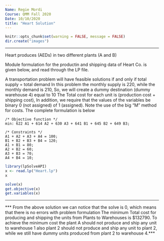 ---
Name: Regie Mordi
Course: QMM Fall 2020
Date: 10/10/2020
title: "Heart Solution"
---
```{r setup, include=FALSE}
knitr::opts_chunk$set(warning = FALSE, message = FALSE)
dir.create("images")
```

***
Heart produces (AEDs) in two different plants (A and B)

Module formulation for the productin and shipping data of Heart Co. is given below, and read through the LP file.

A transportation problem will have feasible solutions if and only if total supply = total demand
In this problem the monthly supply is 220, while the monthly demand is 210, 
So, we will create a dummy destination (dummy warehouse 4) equal to 10 
The Total cost for each unit is (production cost + shipping cost), In addition, we require that the values of the variables be binary 0 (not assigned) of 1 (assigned). Note the use of the big "M" method for costs. The complete formulation is below
```
/* Objective function */
min: 622 A1 + 614 A2 + 630 A3 + 641 B1 + 645 B2 + 649 B3;

/* Constraints */
A1 + A2 + A3 + A4 = 100;
B1 + B2 + B3 + B4 = 120;
A1 + B1 = 80;
A2 + B2 = 60;
A3 + B3 = 70;
A4 + B4 = 10;
```
```{r}
library(lpSolveAPI)
x <- read.lp("Heart.lp")
x
```

```{r}
solve(x)
get.objective(x)
get.variables(x)
```
***
*** From the above solution we can notice that the solve is 0, which means that there is no errors with problem formulation***
*** The minimum Total cost for producing and shipping the units from Plants to Warehouses is $132790.***
*** To achieve the minimum cost the plant A should not produce and ship any unit to warehouse 1 also plant 2 should not produce and ship any unit to plant 2, while we still have dummy units produced from plant 2 to warehouse 4.***
